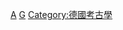 {{Commonscat|Archaeologists from Germany}}

[[Category:德国人类学家|A]]
[[Category:各国考古学家|G]]
[[Category:德國考古學|Category:德國考古學]]